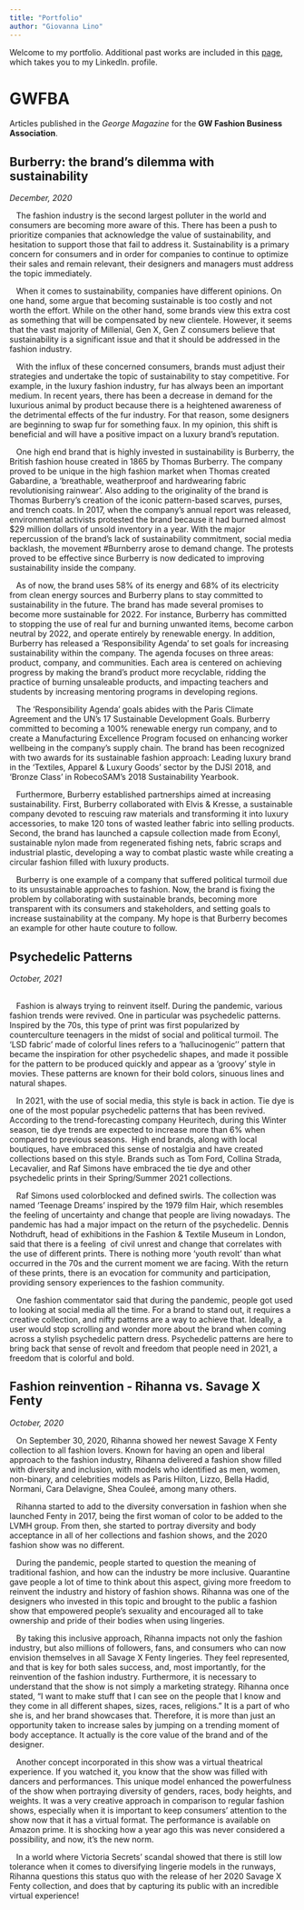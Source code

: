 ```yaml
---
title: "Portfolio"
author: "Giovanna Lino"
---
```


Welcome to my portfolio. Additional past works are included in this [page](https://www.linkedin.com/in/giovannarlino/), which takes you to my Linkedln. profile.

# **GWFBA**

Articles published in the *George Magazine* for the **GW Fashion Business Association**.

## **Burberry: the brand's dilemma with sustainability**

*December, 2020*

   The fashion industry is the second largest polluter in the world and consumers are becoming more aware of this. There has been a push to prioritize companies that acknowledge the value of sustainability, and hesitation to support those that fail to address it. Sustainability is a primary concern for consumers and in order for companies to continue to optimize their sales and remain relevant, their designers and managers must address the topic immediately.

   When it comes to sustainability, companies have different opinions. On one hand, some argue that becoming sustainable is too costly and not worth the effort. While on the other hand, some brands view this extra cost as something that will be compensated by new clientele. However, it seems that the vast majority of Millenial, Gen X, Gen Z consumers believe that sustainability is a significant issue and that it should be addressed in the fashion industry. 

   With the influx of these concerned consumers, brands must adjust their strategies and undertake the topic of sustainability to stay competitive. For example, in the luxury fashion industry, fur has always been an important medium. In recent years, there has been a decrease in demand for the luxurious animal by product because there is a heightened awareness of the detrimental effects of the fur industry. For that reason, some designers are beginning to swap fur for something faux. In my opinion, this shift is beneficial and will have a positive impact on a luxury brand's reputation.

   One high end brand that is highly invested in sustainability is Burberry, the British fashion house created in 1865 by Thomas Burberry. The company proved to be unique in the high fashion market when Thomas created Gabardine, a 'breathable, weatherproof and hardwearing fabric revolutionising rainwear'. Also adding to the originality of the brand is Thomas Burberry's creation of the iconic pattern-based scarves, purses, and trench coats. In 2017, when the company's annual report was released, environmental activists protested the brand because it had burned almost \$29 million dollars of unsold inventory in a year. With the major repercussion of the brand's lack of sustainability commitment, social media backlash, the movement #Burnberry arose to demand change. The protests proved to be effective since Burberry is now dedicated to improving sustainability inside the company.

   As of now, the brand uses 58% of its energy and 68% of its electricity from clean energy sources and Burberry plans to stay committed to sustainability in the future. The brand has made several promises to become more sustainable for 2022. For instance, Burberry has committed to stopping the use of real fur and burning unwanted items, become carbon neutral by 2022, and operate entirely by renewable energy. In addition, Burberry has released a 'Responsibility Agenda' to set goals for increasing sustainability within the company. The agenda focuses on three areas: product, company, and communities. Each area is centered on achieving progress by making the brand's product more recyclable, ridding the practice of burning unsaleable products, and impacting teachers and students by increasing mentoring programs in developing regions.

   The 'Responsibility Agenda' goals abides with the Paris Climate Agreement and the UN's 17 Sustainable Development Goals. Burberry committed to becoming a 100% renewable energy run company, and to create a Manufacturing Excellence Program focused on enhancing worker wellbeing in the company's supply chain. The brand has been recognized with two awards for its sustainable fashion approach: Leading luxury brand in the 'Textiles, Apparel & Luxury Goods' sector by the DJSI 2018, and 'Bronze Class' in RobecoSAM's 2018 Sustainability Yearbook.

   Furthermore, Burberry established partnerships aimed at increasing sustainability. First, Burberry collaborated with Elvis & Kresse, a sustainable company devoted to rescuing raw materials and transforming it into luxury accessories, to make 120 tons of wasted leather fabric into selling products. Second, the brand has launched a capsule collection made from Econyl, sustainable nylon made from regenerated fishing nets, fabric scraps and industrial plastic, developing a way to combat plastic waste while creating a circular fashion filled with luxury products.

   Burberry is one example of a company that suffered political turmoil due to its unsustainable approaches to fashion. Now, the brand is fixing the problem by collaborating with sustainable brands, becoming more transparent with its consumers and stakeholders, and setting goals to increase sustainability at the company. My hope is that Burberry becomes an example for other haute couture to follow.

## **Psychedelic Patterns**

*October, 2021*

\
   Fashion is always trying to reinvent itself. During the pandemic, various fashion trends were revived. One in particular was psychedelic patterns. Inspired by the 70s, this type of print was first popularized by counterculture teenagers in the midst of social and political turmoil. The 'LSD fabric' made of colorful lines refers to a 'hallucinogenic'' pattern that became the inspiration for other psychedelic shapes, and made it possible for the pattern to be produced quickly and appear as a 'groovy' style in movies. These patterns are known for their bold colors, sinuous lines and natural shapes.  

   In 2021, with the use of social media, this style is back in action. Tie dye is one of the most popular psychedelic patterns that has been revived. According to the trend-forecasting company Heuritech, during this Winter season, tie dye trends are expected to increase more than 6% when compared to previous seasons.  High end brands, along with local boutiques, have embraced this sense of nostalgia and have created collections based on this style. Brands such as Tom Ford, Collina Strada, Lecavalier, and Raf Simons have embraced the tie dye and other psychedelic prints in their Spring/Summer 2021 collections. 

   Raf Simons used colorblocked and defined swirls. The collection was named 'Teenage Dreams' inspired by the 1979 film Hair, which resembles the feeling of uncertainty and change that people are living nowadays. The pandemic has had a major impact on the return of the psychedelic. Dennis Nothdruft, head of exhibitions in the Fashion & Textile Museum in London, said that there is a feeling  of civil unrest and change that correlates with the use of different prints. There is nothing more 'youth revolt' than what occurred in the 70s and the current moment we are facing. With the return of these prints, there is an evocation for community and participation, providing sensory experiences to the fashion community. 

   One fashion commentator said that during the pandemic, people got used to looking at social media all the time. For a brand to stand out, it requires a creative collection, and nifty patterns are a way to achieve that. Ideally, a user would stop scrolling and wonder more about the brand when coming across a stylish psychedelic pattern dress. Psychedelic patterns are here to bring back that sense of revolt and freedom that people need in 2021, a freedom that is colorful and bold. 

## **Fashion reinvention - Rihanna vs. Savage X Fenty**

*October, 2020*

   On September 30, 2020, Rihanna showed her newest Savage X Fenty collection to all fashion lovers. Known for having an open and liberal approach to the fashion industry, Rihanna delivered a fashion show filled with diversity and inclusion, with models who identified as men, women, non-binary, and celebrities models as Paris Hilton, Lizzo, Bella Hadid, Normani, Cara Delavigne, Shea Couleé, among many others.  

   Rihanna started to add to the diversity conversation in fashion when she launched Fenty in 2017, being the first woman of color to be added to the LVMH group. From then, she started to portray diversity and body acceptance in all of her collections and fashion shows, and the 2020 fashion show was no different.

   During the pandemic, people started to question the meaning of traditional fashion, and how can the industry be more inclusive. Quarantine gave people a lot of time to think about this aspect, giving more freedom to reinvent the industry and history of fashion shows. Rihanna was one of the designers who invested in this topic and brought to the public a fashion show that empowered people's sexuality and encouraged all to take ownership and pride of their bodies when using lingeries. 

   By taking this inclusive approach, Rihanna impacts not only the fashion industry, but also millions of followers, fans, and consumers who can now envision themselves in all Savage X Fenty lingeries. They feel represented, and that is key for both sales success, and, most importantly, for the reinvention of the fashion industry. Furthermore, it is necessary to understand that the show is not simply a marketing strategy. Rihanna once stated, "I want to make stuff that I can see on the people that I know and they come in all different shapes, sizes, races, religions." It is a part of who she is, and her brand showcases that. Therefore, it is more than just an opportunity taken to increase sales by jumping on a trending moment of body acceptance. It actually is the core value of the brand and of the designer. 

   Another concept incorporated in this show was a virtual theatrical experience. If you watched it, you know that the show was filled with dancers and performances. This unique model enhanced the powerfulness of the show when portraying diversity of genders, races, body heights, and weights. It was a very creative approach in comparison to regular fashion shows, especially when it is important to keep consumers' attention to the show now that it has a virtual format. The performance is available on Amazon prime. It is shocking how a year ago this was never considered a possibility, and now, it's the new norm. 

   In a world where Victoria Secrets' scandal showed that there is still low tolerance when it comes to diversifying lingerie models in the runways, Rihanna questions this status quo with the release of her 2020 Savage X Fenty collection, and does that by capturing its public with an incredible virtual experience!

\

\

